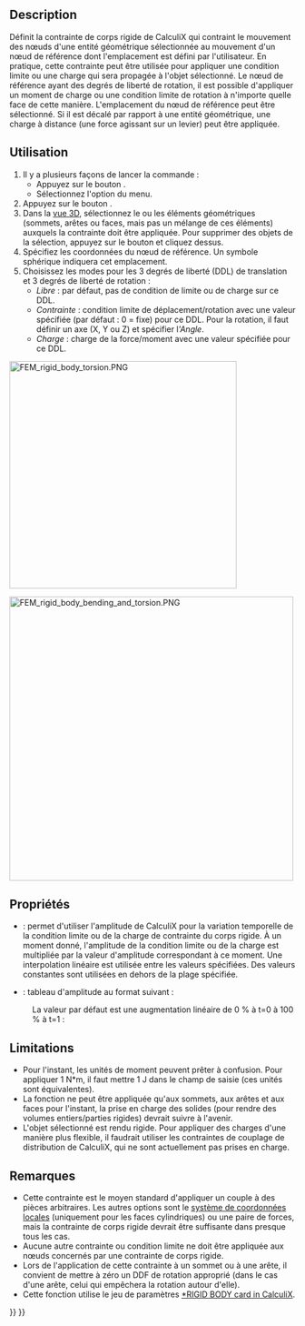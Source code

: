 <languages/>

{{Docnav/fr
|[[FEM_ConstraintFixed/fr|Condition de limite fixe]]
|[[FEM_ConstraintDisplacement/fr|Condition limite de déplacement]]
|[[FEM_Workbench/fr|Atelier FEM]]
|IconL=FEM_ConstraintFixed.svg
|IconR=FEM_ConstraintDisplacement.svg
|IconC=Workbench_FEM.svg
}}

{{GuiCommandContainer
|
{{GuiCommand/fr
|Name=FEM ConstraintRigidBody
|Name/fr=FEM Contrainte de corps rigide
|MenuLocation=Modèle → Conditions limites et charges mécaniques → Contrainte de corps rigide
|Workbenches=[[FEM_Workbench/fr|FEM]]
|Version=1.0
|SeeAlso=[[FEM_ConstraintDisplacement/fr|Condition limite de déplacement]]
}}
{{GuiCommandFemInfo/fr
|Solvers=CalculiX
}}
}}

==Description==


Définit la contrainte de corps rigide de CalculiX qui contraint le mouvement des nœuds d'une entité géométrique sélectionnée au mouvement d'un nœud de référence dont l'emplacement est défini par l'utilisateur. En pratique, cette contrainte peut être utilisée pour appliquer une condition limite ou une charge qui sera propagée à l'objet sélectionné. Le nœud de référence ayant des degrés de liberté de rotation, il est possible d'appliquer un moment de charge ou une condition limite de rotation à n'importe quelle face de cette manière. L'emplacement du nœud de référence peut être sélectionné. Si il est décalé par rapport à une entité géométrique, une charge à distance (une force agissant sur un levier) peut être appliquée.

<span id="Usage"></span>
==Utilisation==


# Il y a plusieurs façons de lancer la commande :
#* Appuyez sur le bouton {{Button|[[Image:FEM_ConstraintRigidBody.svg|16px]] [[FEM_ConstraintRigidBody/fr|Contrainte de corps rigide]]}}.
#* Sélectionnez l'option {{MenuCommand|Modèle → Conditions limites et charges mécaniques → [[Image:FEM_ConstraintRigidBody.svg|16px]] Contrainte de corps rigide}} du menu.
# Appuyez sur le bouton {{Button|Ajouter}}.
# Dans la [[3D_view/fr|vue 3D]], sélectionnez le ou les éléments géométriques (sommets, arêtes ou faces, mais pas un mélange de ces éléments) auxquels la contrainte doit être appliquée. Pour supprimer des objets de la sélection, appuyez sur le bouton {{Button|Supprimer}} et cliquez dessus.
# Spécifiez les coordonnées du nœud de référence. Un symbole sphérique indiquera cet emplacement.
# Choisissez les modes pour les 3 degrés de liberté (DDL) de translation et 3 degrés de liberté de rotation :
#* ''Libre'' : par défaut, pas de condition de limite ou de charge sur ce DDL.
#* ''Contrainte'' : condition limite de déplacement/rotation avec une valeur spécifiée (par défaut : 0 = fixe) pour ce DDL. Pour la rotation, il faut définir un axe (X, Y ou Z) et spécifier l'''Angle''.
#* ''Charge'' : charge de la force/moment avec une valeur spécifiée pour ce DDL.

[[Image:FEM_rigid_body_torsion.PNG|400px]]
{{Caption|Poutre en porte-à-faux soumise à une torsion. Les tiges vertes indiquent la face à laquelle la contrainte de corps rigide est appliquée, la sphère verte est un noeud de référence. Le moment est défini dans l'axe approprié.}}

[[Image:FEM_rigid_body_bending_and_torsion.PNG|500px]]
{{Caption|Poutre en porte-à-faux soumise à une charge combinée (flexion et torsion) par l'intermédiaire d'une force dite à distance. Le nœud de référence est décalé par rapport à la poutre et une force dirigée vers le bas lui est appliquée.}}

<span id="Properties"></span>
==Propriétés==

* {{PropertyData|Enable Amplitude}} : permet d'utiliser l'amplitude de CalculiX pour la variation temporelle de la condition limite ou de la charge de contrainte du corps rigide. À un moment donné, l'amplitude de la condition limite ou de la charge est multipliée par la valeur d'amplitude correspondant à ce moment. Une interpolation linéaire est utilisée entre les valeurs spécifiées. Des valeurs constantes sont utilisées en dehors de la plage spécifiée. {{Version/fr|1.1}}
* {{PropertyData|Amplitude Values}} : tableau d'amplitude au format suivant {{Version/fr|1.1}} :

: {{Code|lang=text|code=
time_1, amplitude_value_1
...
}}

: La valeur par défaut est une augmentation linéaire de 0 % à t=0 à 100 % à t=1 :

: {{Code|lang=text|code=
0, 0
1, 1
}}

==Limitations==


* Pour l'instant, les unités de moment peuvent prêter à confusion. Pour appliquer 1 N*m, il faut mettre 1 J dans le champ de saisie (ces unités sont équivalentes).
* La fonction ne peut être appliquée qu'aux sommets, aux arêtes et aux faces pour l'instant, la prise en charge des solides (pour rendre des volumes entiers/parties rigides) devrait suivre à l'avenir.
* L'objet sélectionné est rendu rigide. Pour appliquer des charges d'une manière plus flexible, il faudrait utiliser les contraintes de couplage de distribution de CalculiX, qui ne sont actuellement pas prises en charge.

<span id="Notes"></span>
==Remarques== 

* Cette contrainte est le moyen standard d'appliquer un couple à des pièces arbitraires. Les autres options sont le [[FEM_ConstraintTransform/fr|système de coordonnées locales]] (uniquement pour les faces cylindriques) ou une paire de forces, mais la contrainte de corps rigide devrait être suffisante dans presque tous les cas.
* Aucune autre contrainte ou condition limite ne doit être appliquée aux nœuds concernés par une contrainte de corps rigide.
* Lors de l'application de cette contrainte à un sommet ou à une arête, il convient de mettre à zéro un DDF de rotation approprié (dans le cas d'une arête, celui qui empêchera la rotation autour d'elle).
* Cette fonction utilise le jeu de paramètres [https://web.mit.edu/calculix_v2.7/CalculiX/ccx_2.7/doc/ccx/node236.html *RIGID BODY card in CalculiX].



{{Docnav/fr
|[[FEM_ConstraintFixed/fr|Condition de limite fixe]]
|[[FEM_ConstraintDisplacement/fr|Condition limite de déplacement]]
|[[FEM_Workbench/fr|Atelier FEM]]
|IconL=FEM_ConstraintFixed.svg
|IconR=FEM_ConstraintDisplacement.svg
|IconC=Workbench_FEM.svg
}}

{{FEM Tools navi{{#translation:}}}}
{{Userdocnavi{{#translation:}}}}